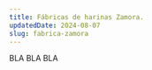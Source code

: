 ---
title: Fábricas de harinas Zamora.
updatedDate: 2024-08-07
slug: fabrica-zamora
---

BLA BLA BLA
